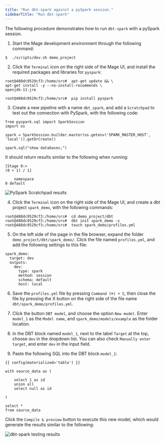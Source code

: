```yaml
---
title: "Run dbt-spark against a pySpark session."
sidebarTitle: "Run dbt-spark"
---
```


The following procedure demonstrates how to run `dbt-spark` with a pySpark session.

1.  Start the Mage development environment through the following command:
```
$  ./scripts/dev.sh demo_project 
```
2. Click the `Terminal` icon on the right side of the Mage UI, and install the
required packages and libraries for `pyspark`:
```
root@488dc9529cf3:/home/src#  apt-get update && \
apt-get install -y --no-install-recommends \
openjdk-11-jre

root@488dc9529cf3:/home/src#  pip install pyspark
```
3. Create a new pipeline with a name `dbt_spark`, and add a `Scratchpad` to
test out the connection with PySpark, with the following code:
```
from pyspark.sql import SparkSession
import os

spark = SparkSession.builder.master(os.getenv('SPARK_MASTER_HOST', 'local')).getOrCreate()

spark.sql("show databases;")
```
It should return results similar to the following when running:
```
[Stage 0:>                                                          
(0 + 1) / 1]

    namespace
0 default
```

<img
  alt="PySpark Scratchpad results"
  src="/media/pyspark-scratchpad-results.png"
/>

4. Click the `Terminal` icon on the right side of the Mage UI, and create a dbt
project `spark_demo`, with the following commands:

```
root@488dc9529cf3:/home/src#  cd demo_project/dbt
root@488dc9529cf3:/home/src#  dbt init spark_demo -s
root@488dc9529cf3:/home/src#  touch spark_demo/profiles.yml
```

5. On the left side of the page in the file browser, expand the folder `demo_project/dbt/spark_demo/`.
Click the file named `profiles.yml`, and add the following settings to this file:

```
spark_demo:
  target: dev
  outputs:
    dev:
      type: spark
      method: session
      schema: default
      host: local
``` 

6. Save the `profiles.yml` file by pressing `Command (⌘) + S`, then close the file
by pressing the X button on the right side of the file name `dbt/spark_demo/profiles.yml`.

7. Click the button `DBT model`, and choose the option `New model`. Enter `model_1`
as the `Model name`, and `spark_demo/models/example` as the folder location.

8. In the DBT block named `model_1`, next to the label `Target` at the top,
choose `dev` in the dropdown list. You can also check `Manually enter target`,
and enter `dev` in the input field.

9. Paste the following SQL into the DBT block `model_1`:
```
{{ config(materialized='table') }}

with source_data as (

    select 1 as id
    union all
    select null as id

)

select *
from source_data
```

Click the `Compile & preview` button to execute this new model, which would
generate the results similar to the following:

<img
  alt="dbt-spark testing results"
  src="/media/dbt-spark-testing-results.png"
/>
